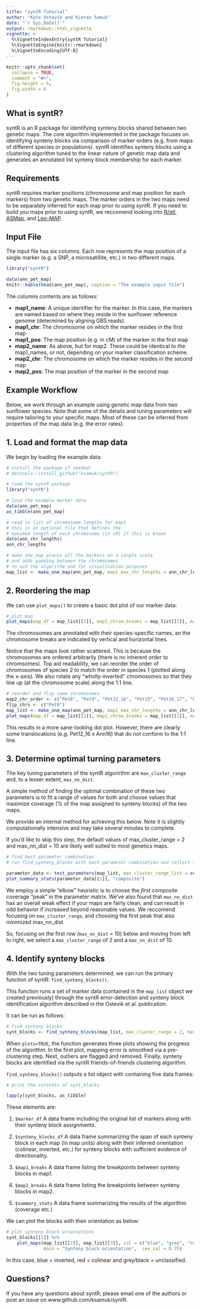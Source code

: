 ```yaml
---
title: "syntR Tutorial"
author: "Kate Ostevik and Kieran Samuk"
date: "`r Sys.Date()`"
output: rmarkdown::html_vignette
vignette: >
  %\VignetteIndexEntry{syntR Tutorial}
  %\VignetteEngine{knitr::rmarkdown}
  %\VignetteEncoding{UTF-8}
---
```


```r
knitr::opts_chunk$set(
  collapse = TRUE,
  comment = "#>",
  fig.height = 6,
  fig.width = 6
)


```
## What is syntR?

syntR is an R package for identifying synteny blocks shared between two genetic maps. The core algorithm implemented in the package focuses on identifying synteny blocks via comparison of marker orders (e.g. from maps of different species or populations). syntR identifies synteny blocks using a clustering algorithm tuned to the linear nature of genetic map data and generates an annotated list synteny block membership for each marker.

## Requirements

syntR requires marker positions (chromosome and map position for each markers) from two genetic maps. The marker orders in the two maps need to be separately inferred for each map prior to using syntR. If you need to build you maps prior to using syntR, we reccomend looking into [R/qtl](http://www.rqtl.org/), [ASMap](https://cran.r-project.org/web/packages/ASMap/index.html), and [Lep-MAP](https://sourceforge.net/p/lep-map3/wiki/LM3%20Home/).

## Input File

The input file has six columns. Each row represents the map position of a single marker (e.g. a SNP, a microsatillite, etc.) in two different maps.

```r

library("syntR")

data(ann_pet_map)
knitr::kable(head(ann_pet_map), caption = "The example input file")

```

The columns contents are as follows:

- **map1_name**: A unique identifier for the marker. In this case, the markers are named based on where they reside in the sunflower reference genome (determined by aligning GBS reads).
- **map1_chr**: The chromosome on which the marker resides in the first map 
- **map1_pos**: The map position (e.g. in cM) of the marker in the first map
- **map2_name**: As above, but for map2. These could be identical to the map1_names, or not, depending on your marker classification scheme.
- **map2_chr**: The chromosome on which the marker resides in the second map 
- **map2_pos**: The map position of the marker in the second map



## Example Workflow
Below, we work through an example using genetic map data from two sunflower species. Note that some of the details and tuning parameters will require tailoring to your specific maps. Most of these can be inferred from properties of the map data (e.g. the error rates).



## 1. Load and format the map data

We begin by loading the example data:

```r
# install the package if needed!
# devtools::install_github("ksamuk/syntR")

# load the syntR package
library("syntR")

# load the example marker data
data(ann_pet_map)
as_tibble(ann_pet_map)

# read in list of chromosome lengths for map1
# this is an optional file that defines the 
# maximum length of each chromosome (in cM) if this is known
data(ann_chr_lengths)
ann_chr_lengths

# make_one_map places all the markers on a single scale
# and adds padding between the chromosomes 
# to aid the algorithm and for visualization purposes
map_list <- make_one_map(ann_pet_map, map1_max_chr_lengths = ann_chr_lengths)

```



## 2. Reordering the map

We can use `plot_maps()` to create a basic dot plot of our marker data:

```r
# plot map
plot_maps(map_df = map_list[[1]], map1_chrom_breaks = map_list[[2]], map2_chrom_breaks = map_list[[3]])

```

The chromosomes are annotated with their species-specific names, an the chromosome breaks are indicated by vertical and horizontal lines.

Notice that the maps look rather scattered. This is because the chromosomes are ordered arbitrarily (there is no inherent order to chromsomes). Top aid readability, we can reorder the order of chromosomes of species 2 to match the order in species 1 (plotted along the x-axis). We also rotate any "wholly-inverted" chromosomes so that they line up (at the chromosome scale) along the 1:1 line.

```r
# reorder and flip some chromosomes
map2_chr_order <- c("Pet8", "Pet9", "Pet12_16", "Pet15", "Pet16_17", "Pet17")
flip_chrs <- c("Pet9")
map_list <- make_one_map(ann_pet_map, map1_max_chr_lengths = ann_chr_lengths, map2_chr_order = map2_chr_order, flip_chrs = flip_chrs)
plot_maps(map_df = map_list[[1]], map1_chrom_breaks = map_list[[2]], map2_chrom_breaks = map_list[[3]])

```

This results in a more sane-looking dot plot. However, there are clearly some translocations (e.g. Pet12_16 x Ann16) that do not conform to the 1:1 line.



## 3. Determine optimal turning parameters 

The key tuning parameters of the syntR algorirthm are `max_cluster_range` and, to a lesser extent, `max_nn_dist`. 

A simple method of finding the optimal combination of these two parameters is to fit a range of values for both and choose values that maximize coverage (% of the map assigned to synteny blocks) of the two maps. 

We provide an internal method for achieving this below. Note it is slightly computationally intensive and may take several minutes to complete.

If you'd like to skip this step, the default values of max_cluster_range = 2 and max_nn_dist = 10 are likely well suited to most genetics maps.

```r
# find best parameter combination
# run find_synteny_blocks with each parameter combination and collect summary statistics

parameter_data <- test_parameters(map_list, max_cluster_range_list = seq(1, 5, by = 0.5), max_nn_dist_list = seq(10, 50, by = 10))
plot_summary_stats(parameter_data[[1]], "composite")


```

We employ a simple "elbow" heuristic is to choose the *first* composite coverage "peak" in the parameter matrix. We've also found that `max_nn_dist` has an overall weak effect if your maps are fairly clean, and can result in odd behavior if increased beyond reasonable values. We reccomend focusing on `max_cluster_range`, and choosing the first peak that also minimized max_nn_dist. 

So, focusing on the first row (`max_nn_dist` = 10) below and moving from left to right, we select a `max_cluster_range` of 2 and a `max_nn_dist` of 10. 



## 4. Identify synteny blocks

With the two tuning parameters determined, we can run the primary function of syntR: `find_synteny_blocks()`. 

This function runs a set of marker data (contained in the `map_list` object we created previously) through the syntR error-detection and synteny block identification algorithm described in the Ostevik et al. publication. 

It can be run as follows:

```r
# find synteny blocks
synt_blocks <- find_synteny_blocks(map_list, max_cluster_range = 2, max_nn_dist = 10, plots = TRUE)

```

When `plots=TRUE`, the function generates three plots showing the progress of the algorithm. In the first plot, mapping error is smoothed via a pre-clustering step. Next, outliers are flagged and removed. Finally, synteny blocks are identified via the syntR friends-of-friends clustering algorithm.

`find_synteny_blocks()` outputs a list object with containing five data frames:

```r

# print the contents of synt_blocks

lapply(synt_blocks, as_tibble)

```

These elements are:

1. `$marker_df` A data frame including the original list of markers along with their synteny block assignments.

2. `$synteny_blocks_df` A data frame summarizing the span of each synteny block in each map (in map units) along with their inferred orientation (colinear, inverted, etc.) for synteny blocks with sufficient evidence of directionality.

3. `$map1_breaks` A data frame listing the breakpoints between synteny blocks in map1.

4. `$map2_breaks` A data frame listing the breakpoints between synteny blocks in map2.

5. `$summary_stats` A data frame summarizing the results of the algorithm (coverage etc.)


We can plot the blocks with their orientation as below:

```r

# plot synteny block orientations
synt_blocks[[1]] %>%
    plot_maps(map_list[[2]], map_list[[3]], col = c("blue", "grey", "red", "black")[as.numeric(as.factor(.$orientation))], 
              main = "Synteny block orientation",  cex_val = 0.75)

```

In this case, blue = inverted, red = colinear and grey/black = unclassified.


## Questions?

If you have any questions about syntR, please email one of the authors or post an issue on www.github.com/ksamuk/syntR.

